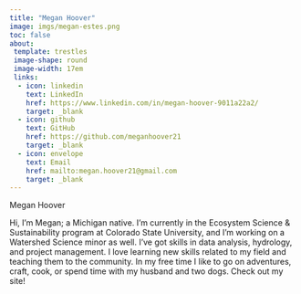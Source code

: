 ```yaml
---
title: "Megan Hoover"
image: imgs/megan-estes.png
toc: false
about: 
 template: trestles
 image-shape: round
 image-width: 17em
 links:
  - icon: linkedin
    text: LinkedIn
    href: https://www.linkedin.com/in/megan-hoover-9011a22a2/
    target: _blank
  - icon: github
    text: GitHub
    href: https://github.com/meganhoover21
    target: _blank
  - icon: envelope
    text: Email
    href: mailto:megan.hoover21@gmail.com
    target: _blank
---
```


Megan Hoover

Hi, I'm Megan; a Michigan native. I'm currently in the Ecosystem Science & Sustainability program at Colorado State University, and I'm working on a Watershed Science minor as well. I've got skills in data analysis, hydrology, and project management. I love learning new skills related to my field and teaching them to the community. In my free time I like to go on adventures, craft, cook, or spend time with my husband and two dogs. Check out my site!  
